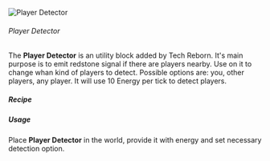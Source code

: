 ![Player Detector](/mods/techreborn/player_detector.png)


###### Player Detector

The **Player Detector** is an utility block added by Tech Reborn.
It\'s main purpose is to emit redstone signal if there are players
nearby. Use <Mcitem id="techreborn:wrench"/> on it
to change whan kind of players to detect. Possible options are: you,
other players, any player. It will use 10 Energy per tick to detect
players.

##### Recipe

<Recipe recipe=" input air techreborn:data_storage_core air input
techreborn:advanced_circuit techreborn:computer_cube
techreborn:advanced_circuit input air techreborn:data_storage_core air
output techreborn:player_detector "/>

##### Usage

Place **Player Detector** in the world, provide it with energy and
set necessary detection option.
